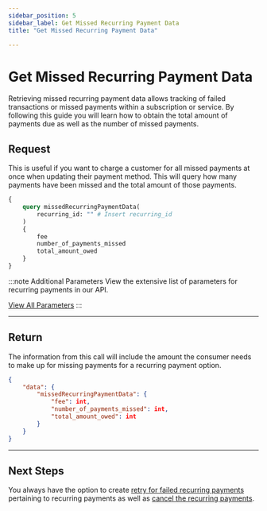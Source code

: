```yaml
---
sidebar_position: 5
sidebar_label: Get Missed Recurring Payment Data
title: "Get Missed Recurring Payment Data"

---
```



# Get Missed Recurring Payment Data
Retrieving missed recurring payment data allows tracking of failed transactions or missed payments within a subscription or service. By following this guide you will learn how to obtain the total amount of payments due as well as the number of missed payments.


## Request
This is useful if you want to charge a customer for all missed payments at once when updating their payment method. This will query how many payments have been missed and the total amount of those payments.

```graphql title="GraphQL"
{
    query missedRecurringPaymentData(
        recurring_id: "" # Insert recurring_id
    ) 
    {
        fee
        number_of_payments_missed
        total_amount_owed
    }
}
```

:::note  Additional Parameters
View the extensive list of parameters for recurring payments in our API.

<a href= "../../../api/recurring#get-missed-recurring-payment-data" class="button button--primary button--md">View All Parameters</a>
:::


***

## Return
The information from this call will include the amount the consumer needs to make up for missing payments for a recurring payment option.

```JSON title="JSON"
{
    "data": {
        "missedRecurringPaymentData": {
            "fee": int,
            "number_of_payments_missed": int,
            "total_amount_owed": int
        }
    }
}

```
***

## Next Steps
You always have the option to create [retry for failed recurring payments](retry_failed_recurring_payments.mdx) pertaining to recurring payments as well as [cancel the recurring payments](cancel_recurring_payments.mdx).

